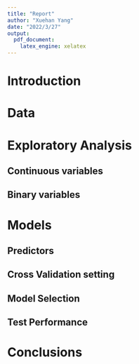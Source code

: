 ```yaml
---
title: "Report"
author: "Xuehan Yang"
date: "2022/3/27"
output: 
  pdf_document:
    latex_engine: xelatex
---
```


# Introduction

# Data

# Exploratory Analysis

## Continuous variables

## Binary variables

# Models

## Predictors

## Cross Validation setting

## Model Selection

## Test Performance

# Conclusions